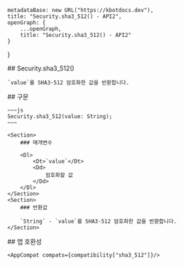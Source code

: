 
    metadataBase: new URL("https://kbotdocs.dev"),
    title: "Security.sha3_512() - API2",
    openGraph: {
        ...openGraph,
        title: "Security.sha3_512() - API2"
    }
}

<Section>
    ## Security.sha3_512()

    `value`를 SHA3-512 암호화한 값을 반환합니다.
</Section>
<Section>
    ## 구문

    ~~~js
    Security.sha3_512(value: String);
    ~~~

    <Section>
        ### 매개변수

        <Dl>
            <Dt>`value`</Dt>
            <Dd>
                암호화할 값
            </Dd>
        </Dl>
    </Section>
    <Section>
        ### 반환값

        `String` - `value`를 SHA3-512 암호화한 값을 반환합니다.
    </Section>
</Section>
<Section>
    ## 앱 호환성

    <AppCompat compats={compatibility["sha3_512"]}/>
</Section>
